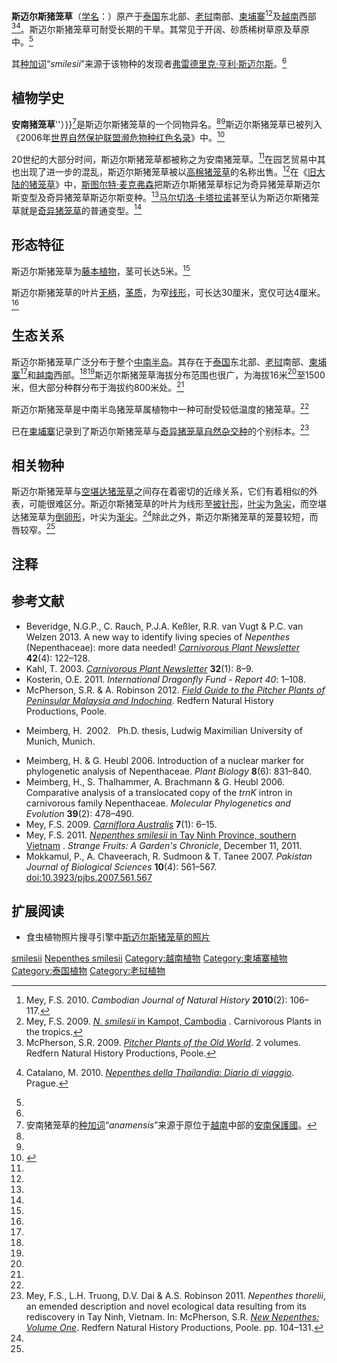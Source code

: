 {{noteTA
|G1=Carnivorous Plant
}}
{{Speciesbox
|image = N. smilesii pitchers.jpg
|image_caption = 生长于[[柬埔寨|柬埔寨]][[贡布省|贡布省]]的斯迈尔斯猪笼草，海拔16米
|taxon=Nepenthes smilesii
|authority = [[威廉·博廷·赫姆斯利|Hemsl.]] (1895)
|synonyms =
*''Nepenthes anamensis''<br><small>[[约翰·缪尔黑德·麦克法兰|Macfarl.]] (1908)<ref name=Macfarlane>Macfarlane, J.M. 1908. [[猪笼草科_(1908年专著)|Nepenthaceae]]. In: A. Engler. ''Das Pflanzenreich IV'', III, Heft 36: 1–91.</ref></small>
*''Nepenthes micholitzii''<br><small>Hort. ''ex'' Bonst. (1931) ''[[不合法名|nom.illeg.]]''</small>
}}

'''斯迈尔斯猪笼草'''（[[学名|学名]]：''{{lang|la|Nepenthes smilesii}}''）原产于[[泰国|泰国]]东北部、[[老挝|老挝]]南部、[[柬埔寨|柬埔寨]]<ref>Mey, F.S. 2010. {{PDFlink|[http://www.marcellocatalano.com/mey2010.pdf Introduction to the pitcher plants (''Nepenthes'') of Cambodia.]}} ''Cambodian Journal of Natural History'' '''2010'''(2): 106–117.</ref><ref name=Cambodia>Mey, F.S. 2009. [http://pitcherplants.proboards.com/index.cgi?board=nepwild&action=display&thread=7895&page=1 ''N. smilesii'' in Kampot, Cambodia] {{Wayback|url=http://pitcherplants.proboards.com/index.cgi?board=nepwild&action=display&thread=7895&page=1 |date=20111008141953 }}. Carnivorous Plants in the tropics.</ref>及[[越南|越南]]西部<ref name=McPherson>McPherson, S.R. 2009. ''[[旧大陆的猪笼草|Pitcher Plants of the Old World]]''. 2 volumes. Redfern Natural History Productions, Poole.</ref><ref name=Catalano>{{it icon}} Catalano, M. 2010. ''[[泰国的猪笼草|Nepenthes della Thailandia: Diario di viaggio]]''. Prague.</ref>。斯迈尔斯猪笼草可耐受长期的干旱。其常见于开阔、砂质稀树草原及草原中。<ref name=Catalano />

其[[种加词|种加词]]“''smilesii''”来源于该物种的发现者[[弗雷德里克·亨利·斯迈尔斯|弗雷德里克·亨利·斯迈尔斯]]{{small|（Frederick Henry Smiles）}}。<ref name=McPherson />

== 植物学史 ==
'''安南猪笼草'''{{small|（'''''N. anamensis}}''）}}<ref group="注">安南猪笼草的[[种加词|种加词]]“''anamensis''”来源于原位于[[越南|越南]]中部的[[安南保護國|安南保護國]]。</ref>是斯迈尔斯猪笼草的一个同物异名。<ref name=McPherson /><ref name=Catalano />斯迈尔斯猪笼草已被列入《2006年[[世界自然保护联盟濒危物种红色名录|世界自然保护联盟濒危物种红色名录]]》中。<ref>{{IUCN2006|assessors=
Clarke, C.M., R. Cantley, J. Nerz, H. Rischer & A. Witsuba|year=2000|id=39641|title=Nepenthes anamensis|downloaded=12 May 2006}}</ref>

20世纪的大部分时间，斯迈尔斯猪笼草都被称之为安南猪笼草。<ref name=McPherson />在园艺贸易中其也出现了进一步的混乱，斯迈尔斯猪笼草被以[[高棉猪笼草|高棉猪笼草]]{{small|（''N. thorelii''）}}的名称出售。<ref name=McPherson />在《[[旧大陆的猪笼草|旧大陆的猪笼草]]》中，[[斯图尔特·麦克弗森|斯图尔特·麦克弗森]]把斯迈尔斯猪笼草标记为奇异猪笼草斯迈尔斯变型{{small|（''N. mirabilis'' f. ''smilesii''）}}及奇异猪笼草斯迈尔斯变种{{small|（''N. mirabilis'' var. ''smilesii''）}}。<ref name=McPherson />[[马尔切洛·卡塔拉诺|马尔切洛·卡塔拉诺]]甚至认为斯迈尔斯猪笼草就是[[奇异猪笼草|奇异猪笼草]]{{small|（''N. mirabilis''）}}的普通变型。<ref name=Catalano />

== 形态特征 ==
{{multiple image
 | align     = left
 | image1    = N. smilesii4.jpg
 | width1    = 200
 | caption1  = 斯迈尔斯猪笼草的下位笼
 | image2    = N. smilesii25.jpg
 | width2    = 177
 | caption2  = 斯迈尔斯猪笼草的上位笼
}}
斯迈尔斯猪笼草为[[藤本植物|藤本植物]]，茎可长达5米。<ref name=McPherson />

斯迈尔斯猪笼草的叶片[[wikt:无柄|无柄]]，[[wikt:革质|革质]]，为窄[[wikt:线形|线形]]，可长达30厘米，宽仅可达4厘米。<ref name=McPherson />

== 生态关系 ==
{{multiple image
 | align     = right
 | direction = vertical
 | image1    = N. smilesii14.jpg
 | width1    = 280
 | caption1  = 产于[[柬埔寨|柬埔寨]][[贡布省|贡布省]]的斯迈尔斯猪笼草，海拔16米
 | image2    = N. smilesii17.jpg
 | width2    = 280
 | caption2  = 产于[[柬埔寨|柬埔寨]][[基里隆国家公园|基里隆国家公园]]的斯迈尔斯猪笼草，海拔约700米
}}
斯迈尔斯猪笼草广泛分布于整个[[中南半岛|中南半岛]]。其存在于[[泰国|泰国]]东北部、[[老挝|老挝]]南部、[[柬埔寨|柬埔寨]]<ref name=Cambodia />和[[越南|越南]]西部。<ref name=McPherson /><ref name=Catalano />斯迈尔斯猪笼草海拔分布范围也很广，为海拔16米<ref name=Cambodia />至1500米，但大部分种群分布于海拔约800米处。<ref name=McPherson />

斯迈尔斯猪笼草是中南半岛猪笼草属植物中一种可耐受较低温度的猪笼草。<ref name=McPherson />

已在[[柬埔寨|柬埔寨]]记录到了斯迈尔斯猪笼草与[[奇异猪笼草|奇异猪笼草]][[自然杂交种|自然杂交种]]的个别标本。<ref name=thorelii>Mey, F.S., L.H. Truong, D.V. Dai & A.S. Robinson 2011. ''Nepenthes thorelii'', an emended description and novel ecological data resulting from its rediscovery in Tay Ninh, Vietnam. In: McPherson, S.R. ''[[新猪笼草：卷一|New Nepenthes: Volume One]]''. Redfern Natural History Productions, Poole. pp. 104–131.</ref>

== 相关物种 ==
斯迈尔斯猪笼草与[[空堪达猪笼草|空堪达猪笼草]]{{small|（''N. kongkandana''）}}之间存在着密切的近缘关系，它们有着相似的外表，可能很难区分。斯迈尔斯猪笼草的叶片为线形至[[wikt:披针形|披针形]]，[[叶尖|叶尖]]为[[wikt:急尖|急尖]]，而空堪达猪笼草为[[wikt:倒卵形|倒卵形]]，叶尖为[[wikt:渐尖|渐尖]]。<ref name=Catalano />除此之外，斯迈尔斯猪笼草的笼蔓较短，而唇较窄。<ref name=McPherson />

== 注释 ==
{{reflist|group="注"}}

== 参考文献 ==
{{reflist|2}}
{{refbegin|2}}
* Beveridge, N.G.P., C. Rauch, P.J.A. Keßler, R.R. van Vugt & P.C. van Welzen 2013. A new way to identify living species of ''Nepenthes'' (Nepenthaceae): more data needed! ''[[食虫植物通讯|Carnivorous Plant Newsletter]]'' '''42'''(4): 122–128.
* Kahl, T. 2003. {{PDFlink|[http://www.carnivorousplants.org/cpn/articles/CPNv32n1p8_9.pdf Amazing Thailand.]}} ''[[食虫植物通讯|Carnivorous Plant Newsletter]]'' '''32'''(1): 8–9.
* Kosterin, O.E. 2011. {{PDFlink|[http://dragonflyfund.org/mediapool/88/888478/data/IDF_Report_40_Kosterin_2011_small.pdf Odonata of the Cambodian coastal regions revisited: beginning of dry season in 2010.]}} ''International Dragonfly Fund - Report 40'': 1–108.
* McPherson, S.R. & A. Robinson 2012. ''[[西马来西亚与中南半岛的猪笼草野外指南|Field Guide to the Pitcher Plants of Peninsular Malaysia and Indochina]]''. Redfern Natural History Productions, Poole.
* {{de icon}} Meimberg, H. 2002. {{PDFlink|[http://edoc.ub.uni-muenchen.de/1078/1/Meimberg_Harald.pdf Molekular-systematische Untersuchungen an den Familien Nepenthaceae und Ancistrocladaceae sowie verwandter Taxa aus der Unterklasse Caryophyllidae s. l..]}} Ph.D. thesis, Ludwig Maximilian University of Munich, Munich.<!--anamensis-->
* Meimberg, H. & G. Heubl 2006. Introduction of a nuclear marker for phylogenetic analysis of Nepenthaceae. ''Plant Biology'' '''8'''(6): 831–840. {{DOI|10.1055/s-2006-924676}}<!--anamensis-->
* Meimberg, H., S. Thalhammer, A. Brachmann & G. Heubl 2006. Comparative analysis of a translocated copy of the ''trnK'' intron in carnivorous family Nepenthaceae. ''Molecular Phylogenetics and Evolution'' '''39'''(2): 478–490. {{DOI|10.1016/j.ympev.2005.11.023}}
* Mey, F.S. 2009. {{PDFlink|[http://www.marcellocatalano.com/desc.bokorensis.pdf ''Nepenthes bokorensis'', a new species of Nepenthaceae from Cambodia.]}} ''[[澳大利亚食虫植物|Carniflora Australis]]'' '''7'''(1): 6–15.
* Mey, F.S. 2011. [http://carnivorousockhom.blogspot.com/2011/12/nepenthes-smilesii-in-tay-ninh-province.html ''Nepenthes smilesii'' in Tay Ninh Province, southern Vietnam] {{Wayback|url=http://carnivorousockhom.blogspot.com/2011/12/nepenthes-smilesii-in-tay-ninh-province.html |date=20120530171900 }}. ''Strange Fruits: A Garden's Chronicle'', December 11, 2011.
* Mokkamul, P., A. Chaveerach, R. Sudmoon & T. Tanee 2007. {{PDFlink|1=[http://www.ansijournals.com/qredirect.php?doi=pjbs.2007.561.567&linkid=pdf Species identification and sex determination of the genus ''Nepenthes'' (Nepenthaceae).]|2=702 [[Kibibyte|KiB]]<!-- application/pdf, 719123 bytes -->}} ''Pakistan Journal of Biological Sciences'' '''10'''(4): 561–567. [[doi:10.3923/pjbs.2007.561.567|doi:10.3923/pjbs.2007.561.567]]
{{refend}}

== 扩展阅读 ==
{{refbegin}}
* 食虫植物照片搜寻引擎中[http://www.cpphotofinder.com/nepenthes-smilesii-464.html 斯迈尔斯猪笼草的照片] {{Wayback|url=http://www.cpphotofinder.com/nepenthes-smilesii-464.html |date=20120104053801 }}
{{commons-inline|Nepenthes smilesii|斯迈尔斯猪笼草}}
{{wikispecies-inline|Nepenthes smilesii|斯迈尔斯猪笼草}}
{{refend}}

{{猪笼草属}}
{{Taxonbar|from=Q4912563}}

[[Category:猪笼草属|smilesii]]
[[Category:亚洲食虫植物|Nepenthes smilesii]]
[[Category:越南植物|Category:越南植物]]
[[Category:柬埔寨植物|Category:柬埔寨植物]]
[[Category:泰国植物|Category:泰国植物]]
[[Category:老挝植物|Category:老挝植物]]